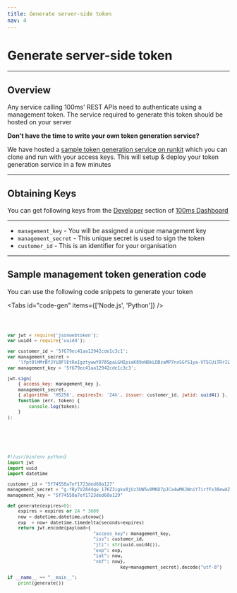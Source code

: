 ```yaml
---
title: Generate server-side token
nav: 4
---
```


# Generate server-side token

---

## Overview

Any service calling 100ms' REST APIs need to authenticate using a management token. The service required to generate this token should be hosted on your server

<Note>

**Don't have the time to write your own token generation service?**

We have hosted a [sample token generation service on runkit](https://runkit.com/apnerve/100ms-services) which you can clone and run with your access keys. This will setup & deploy your token generation service in a few minutes

</Note>

---

## Obtaining Keys

You can get following keys from the [Developer](https://dashboard.100ms.live/login) section of [100ms Dashboard](https://dashboard.100ms.live/login)

---

-   `management_key` - You will be assigned a unique management key
-   `management_secret` - This unique secret is used to sign the token
-   `customer_id` - This is an identifier for your organisation

---

## Sample management token generation code

You can use the following code snippets to generate your token

<Tabs id="code-gen" items={['Node.js', 'Python']} />

<Code tab id='code-gen-0'>

```js
var jwt = require('jsonwebtoken');
var uuid4 = require('uuid4');

var customer_id = '5f679ec41aa12942cde1c3c1';
var management_secret =
    'lfpt0lHMrBfJYiBFlEtReIgztywwY078SpaLGHIpieK89oN8kLDBzaMP7nxSGfS1ya-VT5CUiTRrILasqNKHnDDoBd8m3cCAhtCcPJpu8Nn1TCvC7fwwkygxO7u8MHxUmiEnbnN6tPAbJh7GQAJRKJyGikXcRlerj3EvEWX32hY=';
var management_key = '5f679ec41aa12942cde1c3c3';

jwt.sign(
    { access_key: management_key },
    management_secret,
    { algorithm: 'HS256', expiresIn: '24h', issuer: customer_id, jwtid: uuid4() },
    function (err, token) {
        console.log(token);
    }
);
```

</Code>

<Code tab id='code-gen-1'>

```Python

#!/usr/bin/env python3
import jwt
import uuid
import datetime

customer_id = "5f74558a7ef1723ded60a127"
management_secret = "g-fRy7V2844qw_17KZ3igkx8jUz3UW5v0MKD7pJCa4wMKJWniY7irfFx38ewAZup2QtAwu5IIVCv5Vkn1Y5QVjukd0JSByTzatvTaphHnctSIHDqXNp0b-lSoxpePZpFnnd-9bTe0QTWsCGEhjra9Yncc-MbJ1J7gl_nIkfGzpM="
management_key = "5f74558a7ef1723ded60a129"

def generate(expires=0):
    expires = expires or 24 * 3600
    now = datetime.datetime.utcnow()
    exp  = now+ datetime.timedelta(seconds=expires)
    return jwt.encode(payload={
				                "access_key": management_key,
				                "iss": customer_id,
				                "jti": str(uuid.uuid4()),
				                "exp": exp,
				                "iat": now,
				                "nbf": now},
										  key=management_secret).decode("utf-8")

if __name__ == "__main__":
    print(generate())

```

</Code>

